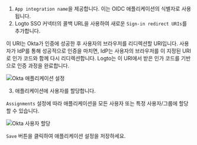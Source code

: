 1. `App integration name`을 제공합니다. 이는 OIDC 애플리케이션의 식별자로 사용됩니다.
2. Logto SSO 커넥터의 콜백 URL을 사용하여 새로운 `Sign-in redirect URIs`를 추가합니다.

이 URI는 Okta가 인증에 성공한 후 사용자의 브라우저를 리디렉션할 URI입니다. 사용자가 IdP를 통해 성공적으로 인증을 마치면, IdP는 사용자의 브라우저를 이 지정된 URI로 인가 코드와 함께 다시 리디렉션합니다. Logto는 이 URI에서 받은 인가 코드를 기반으로 인증 과정을 완료합니다.

<img src="/img/assets/okta_application_settings.webp" alt="Okta 애플리케이션 설정" />

3. 애플리케이션에 사용자를 할당합니다.

`Assignments` 설정에 따라 애플리케이션을 모든 사용자 또는 특정 사용자/그룹에 할당할 수 있습니다.

<img src="/img/assets/okta_assign_users.webp" alt="Okta 사용자 할당" />

`Save` 버튼을 클릭하여 애플리케이션 설정을 저장하세요.
